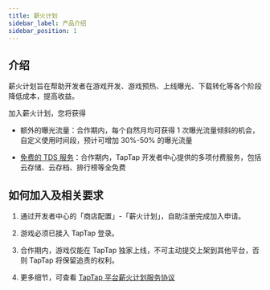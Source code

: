 ```yaml
---
title: 薪火计划
sidebar_label: 产品介绍
sidebar_position: 1
---
```


## 介绍

薪火计划旨在帮助开发者在游戏开发、游戏预热、上线曝光、下载转化等各个阶段降低成本，提高收益。

加入薪火计划，您将获得

- 额外的曝光流量：合作期内，每个自然月均可获得 1 次曝光流量倾斜的机会，自定义使用时间段，预计可增加 30%-50% 的曝光流量

- [免费的 TDS 服务](/sdk)：合作期内，TapTap 开发者中心提供的多项付费服务，包括云存储、云存档、排行榜等全免费

## 如何加入及相关要求

1. 通过开发者中心的「商店配置」-「薪火计划」，自助注册完成加入申请。

2. 游戏必须已接入 TapTap 登录。

3. 合作期内，游戏仅能在 TapTap 独家上线，不可主动提交上架到其他平台，否则 TapTap 将保留追责的权利。

4. 更多细节，可查看 [TapTap 平台薪火计划服务协议](/store/fire-test/fire-service-doc)
